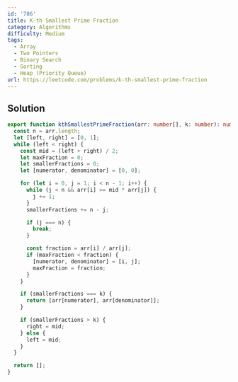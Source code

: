 ```yaml
---
id: '786'
title: K-th Smallest Prime Fraction
category: Algorithms
difficulty: Medium
tags:
  - Array
  - Two Pointers
  - Binary Search
  - Sorting
  - Heap (Priority Queue)
url: https://leetcode.com/problems/k-th-smallest-prime-fraction
---
```


## Solution

```typescript showLineNumbers
export function kthSmallestPrimeFraction(arr: number[], k: number): number[] {
  const n = arr.length;
  let [left, right] = [0, 1];
  while (left < right) {
    const mid = (left + right) / 2;
    let maxFraction = 0;
    let smallerFractions = 0;
    let [numerator, denominator] = [0, 0];

    for (let i = 0, j = 1; i < n - 1; i++) {
      while (j < n && arr[i] >= mid * arr[j]) {
        j += 1;
      }
      smallerFractions += n - j;

      if (j === n) {
        break;
      }

      const fraction = arr[i] / arr[j];
      if (maxFraction < fraction) {
        [numerator, denominator] = [i, j];
        maxFraction = fraction;
      }
    }

    if (smallerFractions === k) {
      return [arr[numerator], arr[denominator]];
    }

    if (smallerFractions > k) {
      right = mid;
    } else {
      left = mid;
    }
  }

  return [];
}
```

